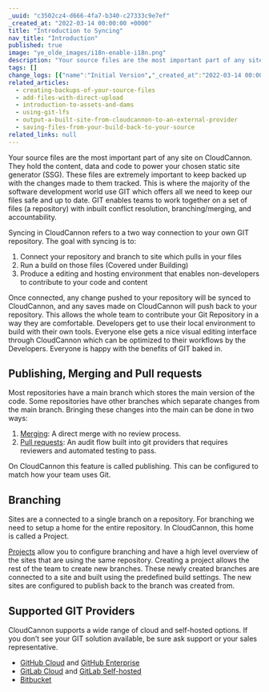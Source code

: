 ```yaml
---
_uuid: "c3502cz4-d666-4fa7-b340-c27333c9e7ef"
_created_at: "2022-03-14 00:00:00 +0000"
title: "Introduction to Syncing"
nav_title: "Introduction"
published: true
image: "ye_olde_images/i18n-enable-i18n.png"
description: "Your source files are the most important part of any site. Learn how Git works on CloudCannon."
tags: []
change_logs: [{"name":"Initial Version","_created_at":"2022-03-14 00:00:00 +0000"}]
related_articles:
  - creating-backups-of-your-source-files
  - add-files-with-direct-upload
  - introduction-to-assets-and-dams
  - using-git-lfs
  - output-a-built-site-from-cloudcannon-to-an-external-provider
  - saving-files-from-your-build-back-to-your-source
related_links: null
---
```


Your source files are the most important part of any site on CloudCannon. They hold the content, data and code to power your chosen static site generator (SSG). These files are extremely important to keep backed up with the changes made to them tracked. This is where the majority of the software development world use GIT which offers all we need to keep our files safe and up to date. GIT enables teams to work together on a set of files (a repository) with inbuilt conflict resolution, branching/merging, and accountability.

Syncing in CloudCannon refers to a two way connection to your own GIT repository. The goal with syncing is to:

1. Connect your repository and branch to site which pulls in your files
2. Run a build on those files (Covered under Building)
3. Produce a editing and hosting environment that enables non-developers to contribute to your code and content

Once connected, any change pushed to your repository will be synced to CloudCannon, and any saves made on CloudCannon will push back to your repository. This allows the whole team to contribute your Git Repository in a way they are comfortable. Developers get to use their local environment to build with their own tools. Everyone else gets a nice visual editing interface through CloudCannon which can be optimized to their workflows by the Developers. Everyone is happy with the benefits of GIT baked in.

## Publishing, Merging and Pull requests

Most repositories have a main branch which stores the main version of the code. Some repositories have other branches which separate changes from the main branch. Bringing these changes into the main can be done in two ways:

1. [Merging](/documentation/articles/setting-up-a-publish-branch-with-merging-or-pull-requests/): A direct merge with no review process.
2. [Pull requests](/documentation/articles/setting-up-a-publish-branch-with-merging-or-pull-requests/): An audit flow built into git providers that requires reviewers and automated testing to pass.

On CloudCannon this feature is called publishing. This can be configured to match how your team uses Git. 

## Branching

Sites are a connected to a single branch on a repository. For branching we need to setup a home for the entire repository. In CloudCannon, this home is called a Project. 

[Projects](/documentation/articles/enabling-editor-branching-with-projects/) allow you to configure branching and have a high level overview of the sites that are using the same repository. Creating a project allows the rest of the team to create new branches. These newly created branches are connected to a site and built using the predefined build settings. The new sites are configured to publish back to the branch was created from.

## Supported GIT Providers

CloudCannon supports a wide range of cloud and self-hosted options. If you don’t see your GIT solution available, be sure ask support or your sales representative.

- [GitHub Cloud](/documentation/articles/connecting-a-github-repository-as-your-source/) and [GitHub Enterprise](/documentation/articles/connecting-a-github-enterprise-server-repository-as-your-source/)
- [GitLab Cloud](/documentation/articles/connecting-a-gitlab-respository-as-your-source/) and [GitLab Self-hosted](/documentation/articles/connecting-a-self-hosted-gitlab-repository-as-your-source/)
- [Bitbucket](/documentation/articles/connecting-a-bitbucket-respository-as-your-source/)
